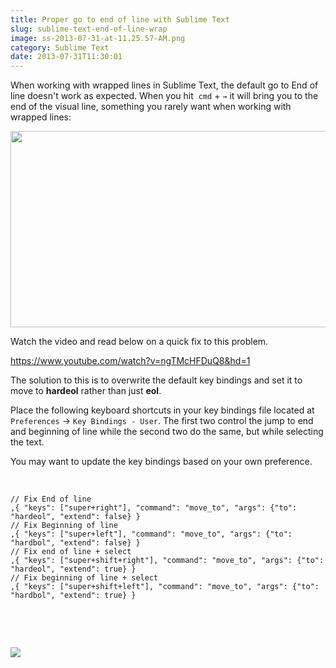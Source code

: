 ```yaml
---
title: Proper go to end of line with Sublime Text
slug: sublime-text-end-of-line-wrap
image: ss-2013-07-31-at-11.25.57-AM.png
category: Sublime Text
date: 2013-07-31T11:30:01
---
```


When working with wrapped lines in Sublime Text, the default go to End of line doesn't work as expected. When you hit  <code>cmd</code> + <code>→</code> it will bring you to the end of the visual line, something you rarely want when working with wrapped lines:

<img alt="" src="ss-2013-07-31-at-11.19.26-AM.png" width="539" height="314" />

Watch the video and read below on a quick fix to this problem.

https://www.youtube.com/watch?v=ngTMcHFDuQ8&hd=1

<!--more-->

The solution to this is to overwrite the default key bindings and set it to move to <strong>hardeol</strong> rather than just <strong>eol</strong>.

Place the following keyboard shortcuts in your key bindings file located at <code>Preferences</code> → <code>Key Bindings - User</code>. The first two control the jump to end and beginning of line while the second two do the same, but while selecting the text.

You may want to update the key bindings based on your own preference.
<br><br>


```

// Fix End of line
,{ "keys": ["super+right"], "command": "move_to", "args": {"to": "hardeol", "extend": false} }
// Fix Beginning of line
,{ "keys": ["super+left"], "command": "move_to", "args": {"to": "hardbol", "extend": false} }
// Fix end of line + select
,{ "keys": ["super+shift+right"], "command": "move_to", "args": {"to": "hardeol", "extend": true} }
// Fix beginning of line + select
,{ "keys": ["super+shift+left"], "command": "move_to", "args": {"to": "hardbol", "extend": true} }


```

<br><br>

<a href="https://sublimetextbook.com/?utm_source=eol&utm_medium=banner&utm_campaign=product"><img src="facebook-share2.png"></a>